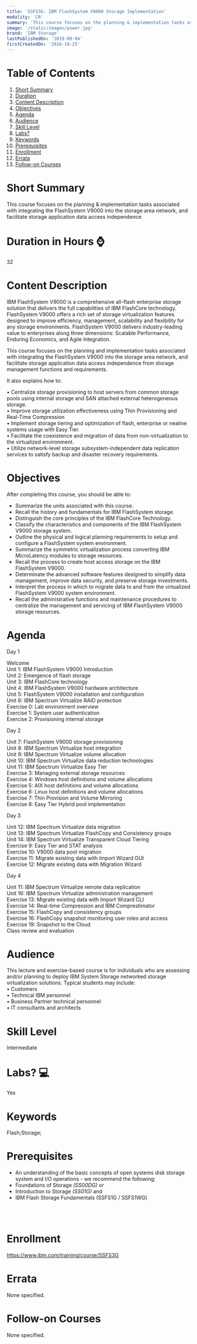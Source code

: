 ```yaml
---
title: 'SSFS3G: IBM FlashSystem V9000 Storage Implementation'
modality: 'CR'
summary: 'This course focuses on the planning & implementation tasks associated with integrating the FlashSystem V9000 into the storage area network, and facilitate storage application data access independence'
image: '/static/images/power.jpg'
brand: 'IBM Storage'
lastPublishedOn: '2019-09-04'
firstCreatedOn: '2016-10-25'
---
```

# Table of Contents
1.  [Short Summary](#short-summary)
2.  [Duration](#duration-in-hours-)
3.  [Content Description](#content-description)
4.  [Objectives](#objectives)
5.  [Agenda](#agenda)
6.  [Audience](#audience)
7.  [Skill Level](#skill-level)
8.  [Labs?](#labs-)
9.  [Keywords](#keywords)
10. [Prerequisites](#prerequisites)
11. [Enrollment](#enrollment)
12. [Errata](#errata)
13. [Follow-on Courses](#follow-on-courses)

# Short Summary
This course focuses on the planning & implementation tasks associated with integrating the FlashSystem V9000 into the storage area network, and facilitate storage application data access independence

# Duration in Hours ⌚
32

# Content Description
<p>IBM FlashSystem V9000 is a comprehensive all-flash enterprise storage solution that delivers the full capabilities of IBM FlashCore technology. FlashSystem V9000 offers a rich set of storage virtualization features designed to improve efficiency, management, scalability and flexibility for any storage environments. FlashSystem V9000 delivers industry-leading value to enterprises along three dimensions: Scalable Performance, Enduring Economics, and Agile Integration.</p>

<p>This course focuses on the planning and implementation tasks associated with integrating the FlashSystem V9000 into the storage area network, and facilitate storage application data access independence from storage management functions and requirements.</p>

<p>It also explains how to:</p>

<p>&bull; Centralize storage provisioning to host servers from common storage pools using internal storage and SAN attached external heterogeneous storage.<br />
&bull; Improve storage utilization effectiveness using Thin Provisioning and Real-Time Compression<br />
&bull; Implement storage tiering and optimization of flash, enterprise or nealine systems usage with Easy Tier.<br />
&bull; Facilitate the coexistence and migration of data from non-virtualization to the virtualized environment.<br />
&bull; Utilize network-level storage subsystem-independent data replication services to satisfy backup and disaster recovery requirements.</p>

# Objectives
<p>After completing this course, you should be able to:</p>

<ul>
	<li>Summarize the units associated with this course.</li>
	<li>Recall the history and fundamentals for IBM FlashSystem storage.</li>
	<li>Distinguish the core principles of the IBM FlashCore Technology.</li>
	<li>Classify the characteristics and components of the IBM FlashSystem V9000 storage system.</li>
	<li>Outline the physical and logical planning requirements to setup and configure a FlashSystem system environment.</li>
	<li>Summarize the symmetric virtualization process converting IBM MicroLatency modules to storage resources.</li>
	<li>Recall the process to create host access storage on the IBM FlashSystem V9000.</li>
	<li>Determinate the advanced software features designed to simplify data management, improve data security, and preserve storage investments.</li>
	<li>Interpret the process in which to migrate data to and from the virtualized FlashSystem V9000 system environment.</li>
	<li>Recall the administrative functions and maintenance procedures to centralize the management and servicing of IBM FlashSystem V9000 storage resources.&nbsp;</li>
</ul>

# Agenda
<p>Day 1</p><p>Welcome<br />Unit 1: IBM FlashSystem V9000 Introduction<br />Unit 2: Emergence of flash storage<br />Unit 3: IBM FlashCore technology<br />Unit 4: IBM FlashSystem V9000 hardware architecture<br />Unit 5: FlashSystem V9000 installation and configuration<br />Unit 6: IBM Spectrum Virtualize RAID protection<br />Exercise 0: Lab environment overview<br />Exercise 1: System user authentication<br />Exercise 2: Provisioning internal storage</p><p>Day 2</p><p>Unit 7: FlashSystem V9000 storage provisioning<br />Unit 8: IBM Spectrum Virtualize host integration<br />Unit 9: IBM Spectrum Virtualize volume allocation<br />Unit 10: IBM Spectrum Virtualize data reduction technologies<br />Unit 11: IBM Spectrum Virtualize Easy Tier<br />Exercise 3: Managing external storage resources<br />Exercise 4: Windows host definitions and volume allocations<br />Exercise 5: AIX host definitions and volume allocations<br />Exercise 6: Linux host definitions and volume allocations<br />Exercise 7: Thin Provision and Volume Mirroring<br />Exercise 8: Easy Tier Hybrid pool implementation</p><p>Day 3</p><p>Unit 12: IBM Spectrum Virtualize data migration<br />Unit 13: IBM Spectrum Virtualize FlashCopy and Consistency groups<br />Unit 14: IBM Spectrum Virtualize Transparent Cloud Tiering<br />Exercise 9: Easy Tier and STAT analysis<br />Exercise 10: V9000 data pool migration<br />Exercise 11: Migrate existing data with Import Wizard GUI<br />Exercise 12: Migrate existing data with Migration Wizard</p><p>Day 4</p><p>Unit 11: IBM Spectrum Virtualize remote data replication<br />Unit 16: IBM Spectrum Virtualize administration management<br />Exercise 13: Migrate existing data with Import Wizard CLI<br />Exercise 14: Real-time Compression and IBM Comprestimator<br />Exercise 15: FlashCopy and consistency groups<br />Exercise 16: FlashCopy snapshot monitoring user roles and access<br />Exercise 19: Snapshot to the Cloud<br />Class review and evaluation</p>

# Audience
<p>This lecture and exercise-based course is for individuals who are assessing and/or planning to deploy IBM System Storage networked storage virtualization solutions.&nbsp;Typical students may include:<br />
&bull; Customers<br />
&bull; Technical IBM personnel<br />
&bull; Business Partner technical personnel<br />
&bull; IT consultants and architects</p>

# Skill Level
Intermediate

# Labs? 💻
Yes

# Keywords
Flash;Storage;

# Prerequisites
<ul>
	<li>An understanding of the basic concepts of open systems disk storage system and I/O operations - we recommend the following:</li>
	<li>Foundations of Storage <em>(SS00DG) </em>or</li>
	<li>Introduction to Storage<em> (SS01G) </em>and</li>
	<li>IBM Flash Storage Fundamentals (SSFS1G / SSFS1WG)</li>
</ul>

<p><br />
&nbsp;</p>

# Enrollment
https://www.ibm.com/training/course/SSFS3G

# Errata
None specified.

# Follow-on Courses
None specified.

